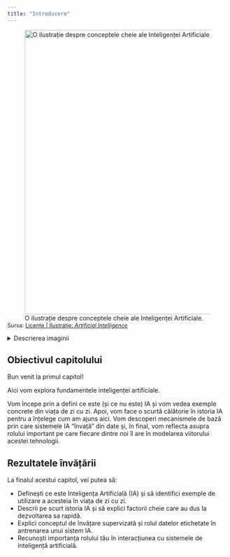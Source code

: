 ```yaml
---
title: "Introducere"
---
```



![O ilustrație despre conceptele cheie ale Inteligenței Artificiale.](/modul1/images/artificial-intelligence.png){fig-align="center" width="650"}

<div class="text-left" style="font-size: 0.9em; margin-top: -1em;">
Sursa: [Licențe | Ilustrație: *Artificial Intelligence*](/altele/licenta.qmd#sec-ilustratii)
</div>

<details>
  <summary>Descrierea imaginii</summary>
  <p>Ilustrația prezintă un creier uman stilizat, conectat prin linii la diverse pictograme ce reprezintă aplicații și concepte ale IA: un robot, un grafic de date, o față umană pentru recunoaștere facială, un microfon pentru procesarea vocii, o mașină autonomă, un document pentru analiza textului.</p>
</details>

## Obiectivul capitolului

Bun venit la primul capitol! 

Aici vom explora fundamentele inteligenței artificiale. 

Vom începe prin a defini ce este (și ce nu este) IA și vom vedea exemple concrete din viața de zi cu zi. Apoi, vom face o scurtă călătorie în istoria IA pentru a înțelege cum am ajuns aici. Vom descoperi mecanismele de bază prin care sistemele IA "învață" din date și, în final, vom reflecta asupra rolului important pe care fiecare dintre noi îl are în modelarea viitorului acestei tehnologii.

## Rezultatele învățării

La finalul acestui capitol, vei putea să:

-   Definești ce este Inteligența Artificială (IA) și să identifici exemple de utilizare a acesteia în viața de zi cu zi.
-   Descrii pe scurt istoria IA și să explici factorii cheie care au dus la dezvoltarea sa rapidă.
-   Explici conceptul de învățare supervizată și rolul datelor etichetate în antrenarea unui sistem IA.
-   Recunoști importanța rolului tău în interacțiunea cu sistemele de inteligență artificială.